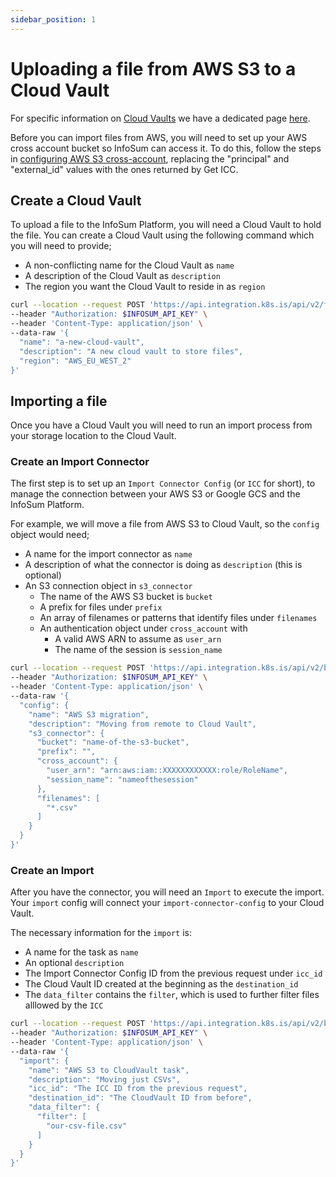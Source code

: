 ```yaml
---
sidebar_position: 1
---
```



# Uploading a file from AWS S3 to a Cloud Vault

For specific information on [Cloud Vaults](/docs/cloudvaults/) we have a dedicated page [here](/docs/cloudvaults/).

Before you can import files from AWS, you will need to set up your AWS cross account bucket so InfoSum can access it. To do this, follow the steps in [configuring AWS S3 cross-account](https://support.infosum.com/hc/en-us/articles/4404419516049), replacing the "principal" and "external_id" values with the ones returned by Get ICC.

<Authentication/>

## Create a Cloud Vault

To upload a file to the InfoSum Platform, you will need a Cloud Vault to hold the file. You can create a Cloud Vault using the following command which you will need to provide;

- A non-conflicting name for the Cloud Vault as `name`
- A description of the Cloud Vault as `description`
- The region you want the Cloud Vault to reside in as `region`

<Tabs>
  <TabItem value="curl" label="cURL" default>

```bash
curl --location --request POST 'https://api.integration.k8s.is/api/v2/filevaults' \
--header "Authorization: $INFOSUM_API_KEY" \
--header 'Content-Type: application/json' \
--data-raw '{
  "name": "a-new-cloud-vault",
  "description": "A new cloud vault to store files",
  "region": "AWS_EU_WEST_2"
}'
```
  </TabItem>
</Tabs>

## Importing a file

Once you have a Cloud Vault you will need to run an import process from your storage location to the Cloud Vault.

### Create an Import Connector

The first step is to set up an `Import Connector Config` (or `ICC` for short), to manage the connection between your AWS S3 or Google GCS and the InfoSum Platform.

For example, we will move a file from AWS S3 to Cloud Vault, so the `config` object would need;

- A name for the import connector as `name`
- A description of what the connector is doing as `description` (this is optional)
- An S3 connection object in `s3_connector`
    - The name of the AWS S3 bucket is `bucket`
    - A prefix for files under `prefix`
    - An array of filenames or patterns that identify files under `filenames`
    - An authentication object under `cross_account` with
        - A valid AWS ARN to assume as `user_arn`
        - The name of the session is `session_name`

<Tabs>
  <TabItem value="curl" label="cURL" default>

```bash
curl --location --request POST 'https://api.integration.k8s.is/api/v2/bunker/import/import-connector-configs' \
--header "Authorization: $INFOSUM_API_KEY" \
--header 'Content-Type: application/json' \
--data-raw '{
  "config": {
    "name": "AWS S3 migration",
    "description": "Moving from remote to Cloud Vault",
    "s3_connector": {
      "bucket": "name-of-the-s3-bucket",
      "prefix": "",
      "cross_account": {
        "user_arn": "arn:aws:iam::XXXXXXXXXXXX:role/RoleName",
        "session_name": "nameofthesession"
      },
      "filenames": [
        "*.csv"
      ]
    }
  }
}'
```
  </TabItem>
</Tabs>

### Create an Import

After you have the connector, you will need an `Import` to execute the import. Your `import` config will connect your `import-connector-config` to your Cloud Vault.

The necessary information for the `import` is:

- A name for the task as `name`
- An optional `description`
- The Import Connector Config ID from the previous request under `icc_id`
- The Cloud Vault ID created at the beginning as the `destination_id`
- The `data_filter` contains the `filter`, which is used to further filter files alllowed by the `ICC`

<Tabs>
  <TabItem value="curl" label="cURL" default>

```bash
curl --location --request POST 'https://api.integration.k8s.is/api/v2/bunker/import/imports' \
--header "Authorization: $INFOSUM_API_KEY" \
--header 'Content-Type: application/json' \
--data-raw '{
  "import": {
    "name": "AWS S3 to CloudVault task",
    "description": "Moving just CSVs",
    "icc_id": "The ICC ID from the previous request",
    "destination_id": "The CloudVault ID from before",
    "data_filter": {
      "filter": [
        "our-csv-file.csv"
      ]
    }
  }
}'
```
  </TabItem>
</Tabs>